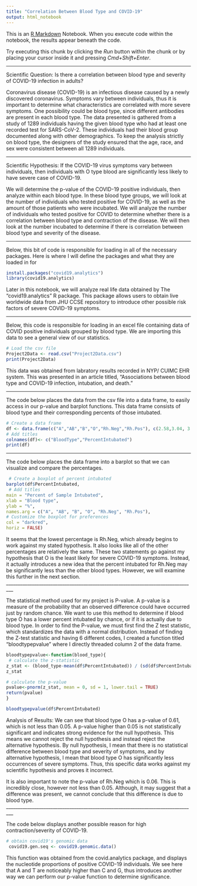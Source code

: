 ```yaml
---
title: "Correlation Between Blood Type and COVID-19"
output: html_notebook
---
```


This is an [R Markdown](http://rmarkdown.rstudio.com) Notebook. When you execute code within the notebook, the results appear beneath the code. 

Try executing this chunk by clicking the *Run* button within the chunk or by placing your cursor inside it and pressing *Cmd+Shift+Enter*. 

_____________________________________________________________________________________

Scientific Question: Is there a correlation between blood type and severity of COVID-19 infection in adults?

Coronavirus disease (COVID-19) is an infectious disease caused by a newly discovered coronavirus. Symptoms vary between individuals, thus it is important to determine what characteristics are correlated with more severe symptoms. One possibility could be blood type, since different antibodies are present in each blood type. The data presented is gathered from a study of 1289 individuals having the given blood type who had at least one recorded test for SARS-CoV-2. These individuals had their blood group documented along with other demographics. To keep the analysis strictly on blood type, the designers of the study ensured that the age, race, and sex were consistent between all 1289 individuals.

_____________________________________________________________________________________

Scientific Hypothesis: If the COVID-19 virus symptoms vary between individuals, then individuals with O type blood are significantly less likely to have severe case of COVID-19. 

We will determine the p-value of the COVID-19 positive individuals, then analyze within each blood type. In these blood type groups, we will look at the number of individuals who tested positive for COVID-19, as well as the amount of those patients who were incubated. We will analyze the number of individuals who tested positive for COVID to determine whether there is a correlation between blood type and contraction of the disease. We will then look at the number incubated to determine if there is correlation between blood type and severity of the disease. 



_____________________________________________________________________________________

Below, this bit of code is responsible for loading in all of the necessary packages. Here is where I will define the packages and what they are loaded in for 


```r

install.packages("covid19.analytics")
library(covid19.analytics)

```

Later in this notebook, we will analyze real life data obtained by The "covid19.analytics" R package. This package allows users to obtain live worldwide data from JHU CCSE repository to introduce other possible risk factors of severe COVID-19 symptoms.

_________________________________________________________________________________
Below, this code is responsible for loading in an excel file containing data of COVID positive individuals grouped by blood type. We are importing this data to see a general view of our statistics. 

```r
# Load the csv file  
Project2Data <- read.csv("Project2Data.csv")
print(Project2Data)

```

This data was obtained from labratory results recorded in NYP/ CUIMC EHR system. This was presented in an article titled, "Associations between blood type and COVID-19 infection, intubation, and death." 

_________________________________________________________________________________

The code below places the data from the csv file into a data frame, to easily access in our p-value and barplot functions. This data frame consists of blood type and their corresponding percents of those intubated. 

```r
# Create a data frame 
df <- data.frame(c("A","AB","B","O","Rh.Neg","Rh.Pos"), c(2.58,3.04, 3.83, 3.13, 2, 3.16))
# Add titles
colnames(df)<- c("BloodType","PercentIntubated")
print(df)
```

_________________________________________________________________________________

The code below places the data frame into a barplot so that we can visualize and compare the percentages. 

```r
 # Create a boxplot of percent intubated
barplot(df$PercentIntubated,
 # Add titles 
main = "Percent of Sample Intubated",
xlab = "Blood type",
ylab = "%",
names.arg = c("A", "AB", "B", "O", "Rh.Neg", "Rh.Pos"),
# Customize the boxplot for preferences
col = "darkred",
horiz = FALSE)
```

It seems that the lowest percentage is Rh.Neg, which already begins to work against my stated hypothesis. It also looks like all of the other percentages are relatively the same. These two statements go against my hypothesis that O is the least likely for severe COVID-19 symptoms. Instead, it actually introduces a new idea that the percent intubated for Rh.Neg may be significantly less than the other blood types. However, we will examine this further in the next section. 
_________________________________________________________________________________

The statistical method used for my project is P-value. A p-value is a measure of the probability that an observed difference could have occurred just by random chance. We want to use this method to determine if blood type O has a lower percent intubated by chance, or if it is actually due to blood type. In order to find the P-value, we must first find the Z test statistic, which standardizes the data with a normal distribution. Instead of finding the Z-test statistic and having 6 different codes, I created a function titled "bloodtypepvalue" where I directly threaded column 2 of the data frame. 

```r


bloodtypepvalue<-function(blood_type){
 # calculate the z-statistic
z_stat <- (blood_type-mean(df$PercentIntubated)) / (sd(df$PercentIntubated))
z_stat

# calculate the p-value
pvalue<-pnorm(z_stat, mean = 0, sd = 1, lower.tail = TRUE) 
return(pvalue)
} 

bloodtypepvalue(df$PercentIntubated)

```


Analysis of Results: We can see that blood type O has a p-value of 0.61, which is not less than 0.05. A p-value higher than 0.05 is not statistically significant and indicates strong evidence for the null hypothesis. This means we cannot reject the null hypothesis and instead reject the alternative hypothesis. By null hypothesis, I mean that there is no statistical difference between blood type and severity of symptoms, and by alternative hypothesis, I mean that blood type O has significantly less occurrences of severe symptoms. Thus, this specific data works against my scientific hypothesis and proves it incorrect. 

It is also important to note the p-value of Rh.Neg which is 0.06. This is incredibly close, however not less than 0.05. Although, it may suggest that a difference was present, we cannot conclude that this difference is due to blood type. 
_________________________________________________________________________________

The code below displays another possible reason for high contraction/severity of COVID-19. 

```r

# obtain covid19's genomic data
 covid19.gen.seq <- covid19.genomic.data()
```
This function was obtained from the covid.analytics package, and displays the nucleotide proportions of positive COVID-19 individuals. We see here that A and T are noticeably higher than C and G, thus introduces another way we can perform our p-value function to determine significance. 





